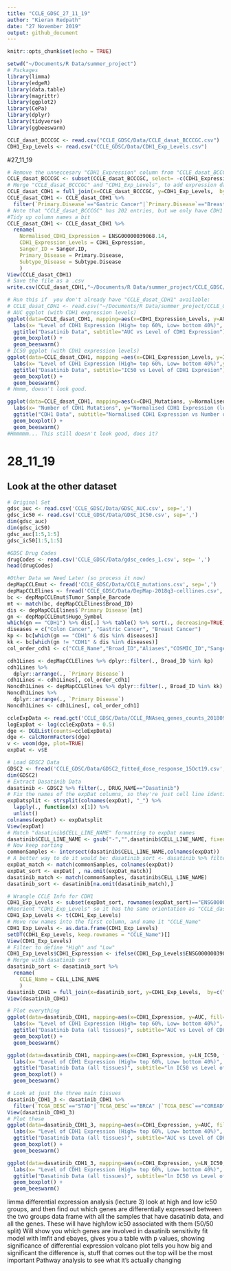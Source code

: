 ```yaml
---
title: "CCLE_GDSC_27_11_19"
author: "Kieran Redpath"
date: "27 November 2019"
output: github_document
---
```


```r
knitr::opts_chunk$set(echo = TRUE)
```

```r
setwd("~/Documents/R Data/summer_project")
# Packages
library(limma)
library(edgeR)
library(data.table)
library(magrittr)
library(ggplot2)
library(CePa)
library(dplyr)
library(tidyverse)
library(ggbeeswarm)
```

```r
CCLE_dasat_BCCCGC <- read.csv("CCLE_GDSC/Data/CCLE_dasat_BCCCGC.csv")
CDH1_Exp_Levels <- read.csv("CCLE_GDSC/Data/CDH1_Exp_Levels.csv")
```

#27_11_19

```r
# Remove the unneccesary "CDH1_Expression" column from "CCLE_dasat_BCCCGC"
CCLE_dasat_BCCCGC <- subset(CCLE_dasat_BCCCGC, select= -c(CDH1_Expression))
# Merge "CCLE_dasat_BCCCGC" and "CDH1_Exp_Levels", to add expression data to "CCLE_dasat_BCCCGC"
CCLE_dasat_CDH1 = full_join(x=CCLE_dasat_BCCCGC, y=CDH1_Exp_Levels,  by=c("CCLE_Name" = "CCLE_Name"))
CCLE_dasat_CDH1 <- CCLE_dasat_CDH1 %>%
  filter(`Primary.Disease`=="Gastric Cancer"|`Primary.Disease`=="Breast Cancer" |`Primary.Disease`=="Colon Cancer")
# Note that "CCLE_dasat_BCCCGC" has 202 entries, but we only have CDH1 expression data from ~108 of these (however, all drug treated samples are within this).
#Tidy up column names a bit
CCLE_dasat_CDH1 <- CCLE_dasat_CDH1 %>% 
  rename(
    Normalised_CDH1_Expression = ENSG00000039068.14,
    CDH1_Expression_Levels = CDH1_Expression,
    Sanger_ID = Sanger.ID,
    Primary_Disease = Primary.Disease,
    Subtype_Disease = Subtype.Disease
    )
View(CCLE_dasat_CDH1)
# Save the file as a .csv
write.csv(CCLE_dasat_CDH1,"~/Documents/R Data/summer_project/CCLE_GDSC/Data/CCLE_dasat_CDH1.csv", row.names = FALSE)
```


```r
# Run this if  you don't already have "CCLE_dasat_CDH1" available:
# CCLE_dasat_CDH1 <- read.csv("~/Documents/R Data/summer_project/CCLE_GDSC/Data/CCLE_dasat_CDH1.csv")
# AUC ggplot (with CDH1 expression levels)
ggplot(data=CCLE_dasat_CDH1, mapping=aes(x=CDH1_Expression_Levels, y=AUC, fill=CDH1_Expression_Levels)) +
  labs(x= "Level of CDH1 Expression (High= top 60%, Low= bottom 40%)", y="AUC", caption="(Data from GDSC and CCLE)") +
  ggtitle("Dasatinib Data", subtitle="AUC vs Level of CDH1 Expression") +
  geom_boxplot() +
  geom_beeswarm()
# IC50 ggplot (with CDH1 expression levels)
ggplot(data=CCLE_dasat_CDH1, mapping =aes(x=CDH1_Expression_Levels, y=IC50, fill=CDH1_Expression_Levels)) +
  labs(x= "Level of CDH1 Expression (High= top 60%, Low= bottom 40%)",y="IC50", caption="(Data from GDSC and CCLE)") +
  ggtitle("Dasatinib Data", subtitle="IC50 vs Level of CDH1 Expresion") +
  geom_boxplot() +
  geom_beeswarm()
# Hmmm, doesn't look good.
```



```r
ggplot(data=CCLE_dasat_CDH1, mapping=aes(x=CDH1_Mutations, y=Normalised_CDH1_Expression, fill=CDH1_Mutations)) +
  labs(x= "Number of CDH1 Mutations", y="Normalised CDH1 Expression (logCPM)", caption="(Data from GDSC and CCLE)") +
  ggtitle("CDH1 Data", subtitle="Normalised CDH1 Expression vs Number of CDH1 Mutations") +
  geom_boxplot() +
  geom_beeswarm()
#Hmmmmm... This still doesn't look good, does it?
```

# 28_11_19

## Look at the other dataset
```r
# Original Set
gdsc_auc <- read.csv('CCLE_GDSC/Data/GDSC_AUC.csv', sep=',')
gdsc_ic50 <- read.csv('CCLE_GDSC/Data/GDSC_IC50.csv', sep=',')
dim(gdsc_auc)
dim(gdsc_ic50)
gdsc_auc[1:5,1:5]
gdsc_ic50[1:5,1:5]

#GDSC Drug Codes
drugCodes <- read.csv('CCLE_GDSC/Data/gdsc_codes_1.csv', sep= ',')
head(drugCodes)

#Other Data we Need Later (so process it now)
depMapCCLEmut <- fread('CCLE_GDSC/Data/CCLE_mutations.csv', sep=',')
depMapCCLElines <- fread('CCLE_GDSC/Data/DepMap-2018q3-celllines.csv', sep=',')
bc <- depMapCCLEmut$Tumor_Sample_Barcode
mt <- match(bc, depMapCCLElines$Broad_ID)
dis <- depMapCCLElines$`Primary Disease`[mt]
gn <- depMapCCLEmut$Hugo_Symbol
which(gn == "CDH1") %>% dis[.] %>% table() %>% sort(., decreasing=TRUE) 
diseases = c("Colon Cancer", "Gastric Cancer", "Breast Cancer")
kp <- bc[which(gn == "CDH1" & dis %in% diseases)]
kk <- bc[which(gn != "CDH1" & dis %in% diseases)]
col_order_cdh1 <- c("CCLE_Name","Broad_ID","Aliases","COSMIC_ID","Sanger ID","Primary Disease","Subtype Disease","Gender","Source")

cdh1Lines <- depMapCCLElines %>% dplyr::filter(., Broad_ID %in% kp)
cdh1Lines %>% 
  dplyr::arrange(., `Primary Disease`)
cdh1Lines <- cdh1Lines[, col_order_cdh1]
Noncdh1Lines <- depMapCCLElines %>% dplyr::filter(., Broad_ID %in% kk)
Noncdh1Lines %>% 
  dplyr::arrange(., `Primary Disease`)
Noncdh1Lines <- cdh1Lines[, col_order_cdh1]

ccleExpData <- read.gct('CCLE_GDSC/Data/CCLE_RNAseq_genes_counts_20180929.gct')
logExpDat <- log(ccleExpData + 0.5)
dge <- DGEList(counts=ccleExpData)
dge <- calcNormFactors(dge)
v <- voom(dge, plot=TRUE)
expDat <- v$E
```



```r
# Load GDSC2 Data
GDSC2 <- fread('CCLE_GDSC/Data/GDSC2_fitted_dose_response_15Oct19.csv', sep= ';')
dim(GDSC2)
# Extract Dasatinib Data
dasatinib <- GDSC2 %>% filter(., DRUG_NAME=="Dasatinib")
# Fix the names of the expDat columns, so they're just cell line identifiers instead of full names
expDatsplit <- strsplit(colnames(expDat), "_") %>% 
  lapply(., function(x) x[1]) %>% 
  unlist()
colnames(expDat) <- expDatsplit
View(expDat)
# Match "dasatinib$CELL_LINE_NAME" formatting to expDat names
dasatinib$CELL_LINE_NAME <- gsub("-","",dasatinib$CELL_LINE_NAME, fixed=TRUE)
# Now keep sorting
commonSamples <- intersect(dasatinib$CELL_LINE_NAME,colnames(expDat))
# A better way to do it would be: dasatinib_sort <- dasatinib %>% filter(CELL_LINE_NAME %in% commonSamples)
expDat_match <- match(commonSamples, colnames(expDat))
expDat_sort <- expDat[ , na.omit(expDat_match)]
dasatinib_match <- match(commonSamples, dasatinib$CELL_LINE_NAME)
dasatinib_sort <- dasatinib[na.omit(dasatinib_match),]
```



```r
# Wrangle CCLE Info for CDH1
CDH1_Exp_Levels <- subset(expDat_sort, rownames(expDat_sort)=="ENSG00000039068.14")
#Reorient "CDH1_Exp_Levels" so it has the same orientation as "CCLE_dasat_BCCCGC"
CDH1_Exp_Levels <- t(CDH1_Exp_Levels)
# Move row names into the first column, and name it "CCLE_Name"
CDH1_Exp_Levels <- as.data.frame(CDH1_Exp_Levels)
setDT(CDH1_Exp_Levels, keep.rownames = "CCLE_Name")[]
View(CDH1_Exp_Levels)
# Filter to define "High" and "Low"
CDH1_Exp_Levels$CDH1_Expression <- ifelse(CDH1_Exp_Levels$ENSG00000039068.14 < quantile(CDH1_Exp_Levels$ENSG00000039068.14, 0.4), "Low","High")
# Merge with dasatinib sort
dasatinib_sort <- dasatinib_sort %>% 
  rename(
    CCLE_Name = CELL_LINE_NAME
    )
dasatinib_CDH1 = full_join(x=dasatinib_sort, y=CDH1_Exp_Levels,  by=c("CCLE_Name" = "CCLE_Name"))
View(dasatinib_CDH1)
```



```r
# Plot everything
ggplot(data=dasatinib_CDH1, mapping=aes(x=CDH1_Expression, y=AUC, fill=CDH1_Expression)) +
  labs(x= "Level of CDH1 Expression (High= top 60%, Low= bottom 40%)", y="AUC", caption="(Data from GDSC2 and CCLE)") +
  ggtitle("Dasatinib Data (all tissues)", subtitle="AUC vs Level of CDH1 Expression") +
  geom_boxplot() +
  geom_beeswarm()

ggplot(data=dasatinib_CDH1, mapping=aes(x=CDH1_Expression, y=LN_IC50, fill=CDH1_Expression)) +
  labs(x= "Level of CDH1 Expression (High= top 60%, Low= bottom 40%)", y="ln IC50", caption="(Data from GDSC2 and CCLE)") +
  ggtitle("Dasatinib Data (all tissues)", subtitle="ln IC50 vs Level of CDH1 Expression") +
  geom_boxplot() +
  geom_beeswarm()
```



```r
# Look at just the three main tissues
dasatinib_CDH1_3 <- dasatinib_CDH1 %>%
  filter(`TCGA_DESC`=="STAD"|`TCGA_DESC`=="BRCA" |`TCGA_DESC`=="COREAD")
View(dasatinib_CDH1_3)
# Plot these
ggplot(data=dasatinib_CDH1_3, mapping=aes(x=CDH1_Expression, y=AUC, fill=CDH1_Expression)) +
  labs(x= "Level of CDH1 Expression (High= top 60%, Low= bottom 40%)", y="AUC", caption="(Data from GDSC2 and CCLE)") +
  ggtitle("Dasatinib Data (all tissues)", subtitle="AUC vs Level of CDH1 Expression") +
  geom_boxplot() +
  geom_beeswarm()

ggplot(data=dasatinib_CDH1_3, mapping=aes(x=CDH1_Expression, y=LN_IC50, fill=CDH1_Expression)) +
  labs(x= "Level of CDH1 Expression (High= top 60%, Low= bottom 40%)", y="ln IC50", caption="(Data from GDSC2 and CCLE)") +
  ggtitle("Dasatinib Data (all tissues)", subtitle="ln IC50 vs Level of CDH1 Expression") +
  geom_boxplot() +
  geom_beeswarm()
```

limma differential expression analysis (lecture 3)
look at high and low ic50 groups, and then find out which genes are differentially expressed between the two groups
data frame with all the samples that have dasatinib data, and all the genes. These will have high/low ic50 associated with them (50/50 split)
Will show you which genes are involved in dasatinib sensitivity
fit model with lmfit and ebayes, gives you a table with p values, showing significance of differential expression
volcano plot tells you how big and significant the difference is, stuff that comes out the top will be the most important
Pathway analysis to see what it's actually changing
